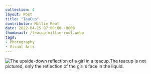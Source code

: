 ---
collection: 4
layout: Post
title: "TeaCup"
contributor: Millie Root
date: 2022-04-15 07:00:00 +0000
thumbnail: /teacup-millie-root.webp
tags: 
- Photography
- Visual Arts
---
<img src="/images/4/teacup-millie-root.jpg" 
    alt="The upside-down reflection of a girl in a teacup.The teacup is not pictured, only the reflection of the girl's face in the liquid." />